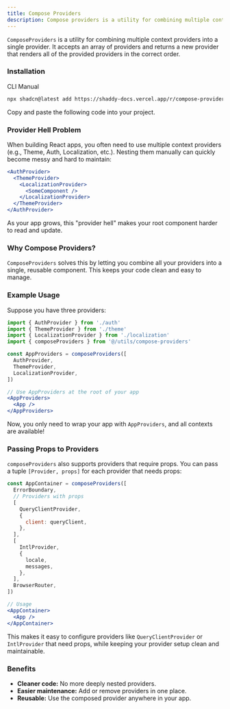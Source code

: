 ```yaml
---
title: Compose Providers
description: Compose providers is a utility for combining multiple context providers into a single provider.
---
```


`ComposeProviders` is a utility for combining multiple context providers into a single provider. It accepts an array of providers and returns a new provider that renders all of the provided providers in the correct order.

### Installation

<CodeTabs>

<TabsList>
  <TabsTrigger value="cli">CLI</TabsTrigger>
  <TabsTrigger value="manual">Manual</TabsTrigger>
</TabsList>

<TabsContent value="cli">

```bash
npx shadcn@latest add https://shaddy-docs.vercel.app/r/compose-providers
```

</TabsContent>

<TabsContent value="manual">

<Steps>

<Step>Copy and paste the following code into your project.</Step>

<ComponentSource name="compose-providers" shouldExpanded={true} />

</Steps>

</TabsContent>

</CodeTabs>

### Provider Hell Problem

When building React apps, you often need to use multiple context providers (e.g., Theme, Auth, Localization, etc.). Nesting them manually can quickly become messy and hard to maintain:

```jsx
<AuthProvider>
  <ThemeProvider>
    <LocalizationProvider>
      <SomeComponent />
    </LocalizationProvider>
  </ThemeProvider>
</AuthProvider>
```

As your app grows, this "provider hell" makes your root component harder to read and update.

### Why Compose Providers?

`ComposeProviders` solves this by letting you combine all your providers into a single, reusable component. This keeps your code clean and easy to manage.

### Example Usage

Suppose you have three providers:

```jsx
import { AuthProvider } from './auth'
import { ThemeProvider } from './theme'
import { LocalizationProvider } from './localization'
import { composeProviders } from '@/utils/compose-providers'

const AppProviders = composeProviders([
  AuthProvider,
  ThemeProvider,
  LocalizationProvider,
])

// Use AppProviders at the root of your app
<AppProviders>
  <App />
</AppProviders>
```

Now, you only need to wrap your app with `AppProviders`, and all contexts are available!

### Passing Props to Providers

`composeProviders` also supports providers that require props. You can pass a tuple `[Provider, props]` for each provider that needs props:

```jsx
const AppContainer = composeProviders([
  ErrorBoundary,
  // Providers with props
  [
    QueryClientProvider,
    {
      client: queryClient,
    },
  ],
  [
    IntlProvider,
    {
      locale,
      messages,
    },
  ],
  BrowserRouter,
])

// Usage
<AppContainer>
  <App />
</AppContainer>
```

This makes it easy to configure providers like `QueryClientProvider` or `IntlProvider` that need props, while keeping your provider setup clean and maintainable.

### Benefits

- **Cleaner code:** No more deeply nested providers.
- **Easier maintenance:** Add or remove providers in one place.
- **Reusable:** Use the composed provider anywhere in your app.

